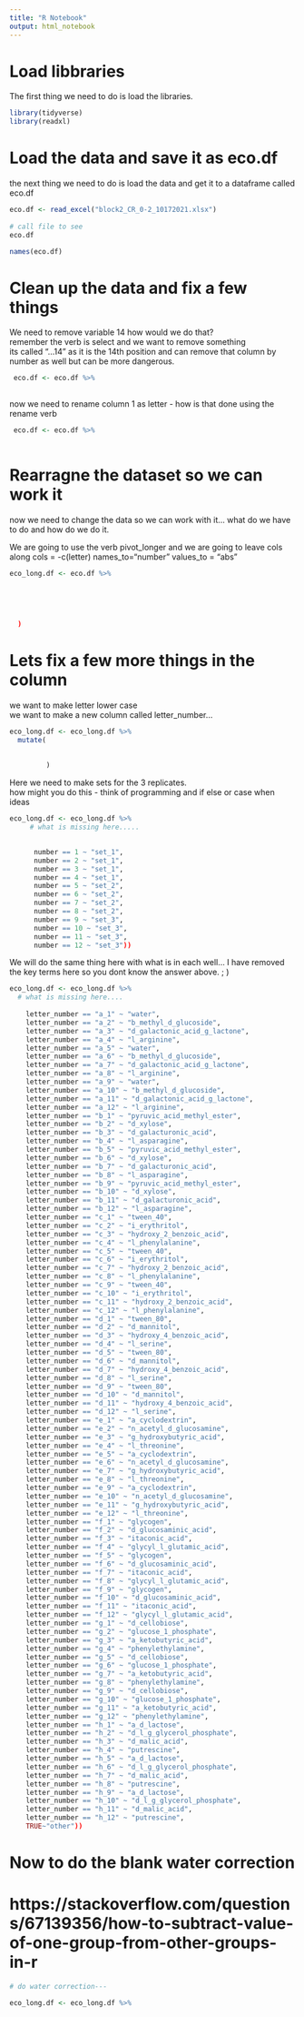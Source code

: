 ---
title: "R Notebook"
output: html_notebook
---

# Load libbraries    
The first thing we need to do is load the libraries.  

```{r libraries}
library(tidyverse)
library(readxl)
```


# Load the data and save it as eco.df   
the next thing we need to do is load the data and get it to a dataframe called
eco.df   

```{r load.data}
eco.df <- read_excel("block2_CR_0-2_10172021.xlsx") 
  
# call file to see
eco.df
```


```{r}
names(eco.df)
```


# Clean up the data and fix a few things     
We need to remove variable 14 how would we do that?   
remember the verb is select and we want to remove something   
its called "...14" as it is the 14th position and can remove that column by
number as well but can be more dangerous.    
```{r}
 eco.df <- eco.df %>%  
  
```


now we need to rename column 1 as letter - how is that done using the rename
verb
```{r}
 eco.df <- eco.df %>% 
 
```

# Rearragne the dataset so we can work it    
now we need to change the data so we can work with it... what do we have to do and 
how do we do it.

We are going to use the verb pivot_longer and we are going to leave cols along 
cols = -c(letter)
names_to="number"
values_to = "abs"
```{r}
eco_long.df <- eco.df %>% 
 
  
  
  
  
  )
```


# Lets fix a few more things in the column
we want to make letter lower case   
we want to make a new column called letter_number...


```{r}
eco_long.df <- eco_long.df %>%   
  mutate(
   
    
         )
```


Here we need to make sets for the 3 replicates.     
how might you do this - think of programming and if else or case when ideas     

```{r create.sets}
eco_long.df <- eco_long.df %>% 
     # what is missing here.....
    

      number == 1 ~ "set_1",
      number == 2 ~ "set_1",
      number == 3 ~ "set_1",
      number == 4 ~ "set_1",
      number == 5 ~ "set_2",
      number == 6 ~ "set_2",
      number == 7 ~ "set_2",
      number == 8 ~ "set_2",
      number == 9 ~ "set_3",
      number == 10 ~ "set_3",
      number == 11 ~ "set_3",
      number == 12 ~ "set_3"))
```

We will do the same thing here with what is in each well... I have removed the 
key terms here so you dont know the answer above. ; )
```{r rename.wells}
eco_long.df <- eco_long.df %>% 
  # what is missing here....
  
    letter_number == "a_1" ~ "water",
    letter_number == "a_2" ~ "b_methyl_d_glucoside",
    letter_number == "a_3" ~ "d_galactonic_acid_g_lactone",
    letter_number == "a_4" ~ "l_arginine",
    letter_number == "a_5" ~ "water",
    letter_number == "a_6" ~ "b_methyl_d_glucoside",
    letter_number == "a_7" ~ "d_galactonic_acid_g_lactone",
    letter_number == "a_8" ~ "l_arginine",
    letter_number == "a_9" ~ "water",
    letter_number == "a_10" ~ "b_methyl_d_glucoside",
    letter_number == "a_11" ~ "d_galactonic_acid_g_lactone",
    letter_number == "a_12" ~ "l_arginine",
    letter_number == "b_1" ~ "pyruvic_acid_methyl_ester",
    letter_number == "b_2" ~ "d_xylose",
    letter_number == "b_3" ~ "d_galacturonic_acid",
    letter_number == "b_4" ~ "l_asparagine",
    letter_number == "b_5" ~ "pyruvic_acid_methyl_ester",
    letter_number == "b_6" ~ "d_xylose",
    letter_number == "b_7" ~ "d_galacturonic_acid",
    letter_number == "b_8" ~ "l_asparagine",
    letter_number == "b_9" ~ "pyruvic_acid_methyl_ester",
    letter_number == "b_10" ~ "d_xylose",
    letter_number == "b_11" ~ "d_galacturonic_acid",
    letter_number == "b_12" ~ "l_asparagine",
    letter_number == "c_1" ~ "tween_40",
    letter_number == "c_2" ~ "i_erythritol",
    letter_number == "c_3" ~ "hydroxy_2_benzoic_acid",
    letter_number == "c_4" ~ "l_phenylalanine",
    letter_number == "c_5" ~ "tween_40",
    letter_number == "c_6" ~ "i_erythritol",
    letter_number == "c_7" ~ "hydroxy_2_benzoic_acid",
    letter_number == "c_8" ~ "l_phenylalanine",
    letter_number == "c_9" ~ "tween_40",
    letter_number == "c_10" ~ "i_erythritol",
    letter_number == "c_11" ~ "hydroxy_2_benzoic_acid",
    letter_number == "c_12" ~ "l_phenylalanine",
    letter_number == "d_1" ~ "tween_80",
    letter_number == "d_2" ~ "d_mannitol",
    letter_number == "d_3" ~ "hydroxy_4_benzoic_acid",
    letter_number == "d_4" ~ "l_serine",
    letter_number == "d_5" ~ "tween_80",
    letter_number == "d_6" ~ "d_mannitol",
    letter_number == "d_7" ~ "hydroxy_4_benzoic_acid",
    letter_number == "d_8" ~ "l_serine",
    letter_number == "d_9" ~ "tween_80",
    letter_number == "d_10" ~ "d_mannitol",
    letter_number == "d_11" ~ "hydroxy_4_benzoic_acid",
    letter_number == "d_12" ~ "l_serine",
    letter_number == "e_1" ~ "a_cyclodextrin",
    letter_number == "e_2" ~ "n_acetyl_d_glucosamine",
    letter_number == "e_3" ~ "g_hydroxybutyric_acid",
    letter_number == "e_4" ~ "l_threonine",
    letter_number == "e_5" ~ "a_cyclodextrin",
    letter_number == "e_6" ~ "n_acetyl_d_glucosamine",
    letter_number == "e_7" ~ "g_hydroxybutyric_acid",
    letter_number == "e_8" ~ "l_threonine",
    letter_number == "e_9" ~ "a_cyclodextrin",
    letter_number == "e_10" ~ "n_acetyl_d_glucosamine",
    letter_number == "e_11" ~ "g_hydroxybutyric_acid",
    letter_number == "e_12" ~ "l_threonine",
    letter_number == "f_1" ~ "glycogen",
    letter_number == "f_2" ~ "d_glucosaminic_acid",
    letter_number == "f_3" ~ "itaconic_acid",
    letter_number == "f_4" ~ "glycyl_l_glutamic_acid",
    letter_number == "f_5" ~ "glycogen",
    letter_number == "f_6" ~ "d_glucosaminic_acid",
    letter_number == "f_7" ~ "itaconic_acid",
    letter_number == "f_8" ~ "glycyl_l_glutamic_acid",
    letter_number == "f_9" ~ "glycogen",
    letter_number == "f_10" ~ "d_glucosaminic_acid",
    letter_number == "f_11" ~ "itaconic_acid",
    letter_number == "f_12" ~ "glycyl_l_glutamic_acid",
    letter_number == "g_1" ~ "d_cellobiose",
    letter_number == "g_2" ~ "glucose_1_phosphate",
    letter_number == "g_3" ~ "a_ketobutyric_acid",
    letter_number == "g_4" ~ "phenylethylamine",
    letter_number == "g_5" ~ "d_cellobiose",
    letter_number == "g_6" ~ "glucose_1_phosphate",
    letter_number == "g_7" ~ "a_ketobutyric_acid",
    letter_number == "g_8" ~ "phenylethylamine",
    letter_number == "g_9" ~ "d_cellobiose",
    letter_number == "g_10" ~ "glucose_1_phosphate",
    letter_number == "g_11" ~ "a_ketobutyric_acid",
    letter_number == "g_12" ~ "phenylethylamine",
    letter_number == "h_1" ~ "a_d_lactose",
    letter_number == "h_2" ~ "d_l_g_glycerol_phosphate",
    letter_number == "h_3" ~ "d_malic_acid",
    letter_number == "h_4" ~ "putrescine",
    letter_number == "h_5" ~ "a_d_lactose",
    letter_number == "h_6" ~ "d_l_g_glycerol_phosphate",
    letter_number == "h_7" ~ "d_malic_acid",
    letter_number == "h_8" ~ "putrescine",
    letter_number == "h_9" ~ "a_d_lactose",
    letter_number == "h_10" ~ "d_l_g_glycerol_phosphate",
    letter_number == "h_11" ~ "d_malic_acid",
    letter_number == "h_12" ~ "putrescine",
    TRUE~"other"))
```

# Now to do the blank water correction
# https://stackoverflow.com/questions/67139356/how-to-subtract-value-of-one-group-from-other-groups-in-r
```{r}

# do water correction---

eco_long.df <- eco_long.df %>% 
 
 

```

